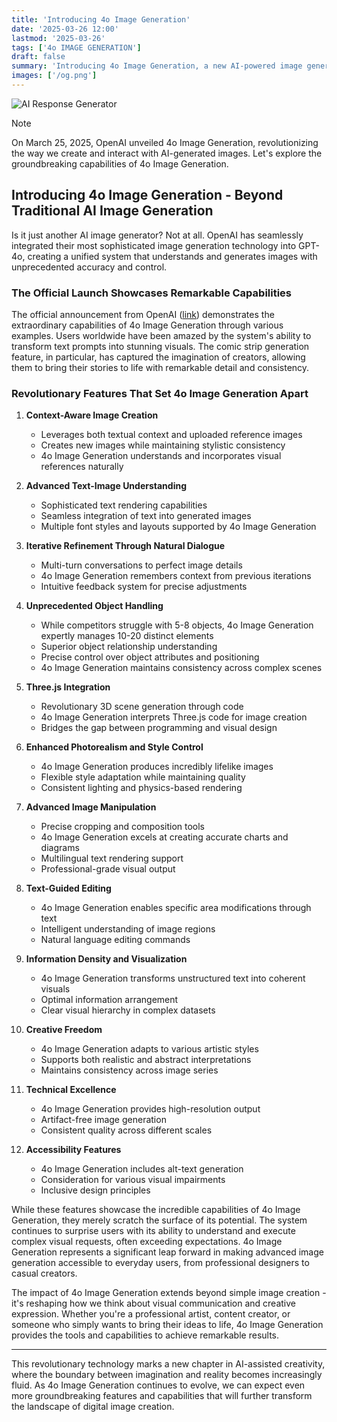 ```yaml
---
title: 'Introducing 4o Image Generation'
date: '2025-03-26 12:00'
lastmod: '2025-03-26'
tags: ['4o IMAGE GENERATION']
draft: false
summary: 'Introducing 4o Image Generation, a new AI-powered image generation tool that allows you to create stunning images with ease.'
images: ['/og.png']
---
```


![AI Response Generator](https://images.ctfassets.net/kftzwdyauwt9/39oS3hSQqMSqHHNAS0q3DB/0624bcc17a3e7a3fd318a1eb5c63146e/August_Kamp.png?w=1920&q=90&fm=webp)

> [!NOTE]
> On March 25, 2025, OpenAI unveiled 4o Image Generation, revolutionizing the way we create and interact with AI-generated images. Let's explore the groundbreaking capabilities of 4o Image Generation.

## Introducing 4o Image Generation - Beyond Traditional AI Image Generation

Is it just another AI image generator? Not at all. OpenAI has seamlessly integrated their most sophisticated image generation technology into GPT-4o, creating a unified system that understands and generates images with unprecedented accuracy and control.

### The Official Launch Showcases Remarkable Capabilities

The official announcement from OpenAI ([link](https://openai.com/index/introducing-4o-image-generation/)) demonstrates the extraordinary capabilities of 4o Image Generation through various examples. Users worldwide have been amazed by the system's ability to transform text prompts into stunning visuals. The comic strip generation feature, in particular, has captured the imagination of creators, allowing them to bring their stories to life with remarkable detail and consistency.

### Revolutionary Features That Set 4o Image Generation Apart

1. **Context-Aware Image Creation**
   - Leverages both textual context and uploaded reference images
   - Creates new images while maintaining stylistic consistency
   - 4o Image Generation understands and incorporates visual references naturally

2. **Advanced Text-Image Understanding**
   - Sophisticated text rendering capabilities
   - Seamless integration of text into generated images
   - Multiple font styles and layouts supported by 4o Image Generation

3. **Iterative Refinement Through Natural Dialogue**
   - Multi-turn conversations to perfect image details
   - 4o Image Generation remembers context from previous iterations
   - Intuitive feedback system for precise adjustments

4. **Unprecedented Object Handling**
   - While competitors struggle with 5-8 objects, 4o Image Generation expertly manages 10-20 distinct elements
   - Superior object relationship understanding
   - Precise control over object attributes and positioning
   - 4o Image Generation maintains consistency across complex scenes

5. **Three.js Integration**
   - Revolutionary 3D scene generation through code
   - 4o Image Generation interprets Three.js code for image creation
   - Bridges the gap between programming and visual design

6. **Enhanced Photorealism and Style Control**
   - 4o Image Generation produces incredibly lifelike images
   - Flexible style adaptation while maintaining quality
   - Consistent lighting and physics-based rendering

7. **Advanced Image Manipulation**
   - Precise cropping and composition tools
   - 4o Image Generation excels at creating accurate charts and diagrams
   - Multilingual text rendering support
   - Professional-grade visual output

8. **Text-Guided Editing**
   - 4o Image Generation enables specific area modifications through text
   - Intelligent understanding of image regions
   - Natural language editing commands

9. **Information Density and Visualization**
   - 4o Image Generation transforms unstructured text into coherent visuals
   - Optimal information arrangement
   - Clear visual hierarchy in complex datasets

10. **Creative Freedom**
    - 4o Image Generation adapts to various artistic styles
    - Supports both realistic and abstract interpretations
    - Maintains consistency across image series

11. **Technical Excellence**
    - 4o Image Generation provides high-resolution output
    - Artifact-free image generation
    - Consistent quality across different scales

12. **Accessibility Features**
    - 4o Image Generation includes alt-text generation
    - Consideration for various visual impairments
    - Inclusive design principles

While these features showcase the incredible capabilities of 4o Image Generation, they merely scratch the surface of its potential. The system continues to surprise users with its ability to understand and execute complex visual requests, often exceeding expectations. 4o Image Generation represents a significant leap forward in making advanced image generation accessible to everyday users, from professional designers to casual creators.

The impact of 4o Image Generation extends beyond simple image creation - it's reshaping how we think about visual communication and creative expression. Whether you're a professional artist, content creator, or someone who simply wants to bring their ideas to life, 4o Image Generation provides the tools and capabilities to achieve remarkable results.

---

This revolutionary technology marks a new chapter in AI-assisted creativity, where the boundary between imagination and reality becomes increasingly fluid. As 4o Image Generation continues to evolve, we can expect even more groundbreaking features and capabilities that will further transform the landscape of digital image creation.
